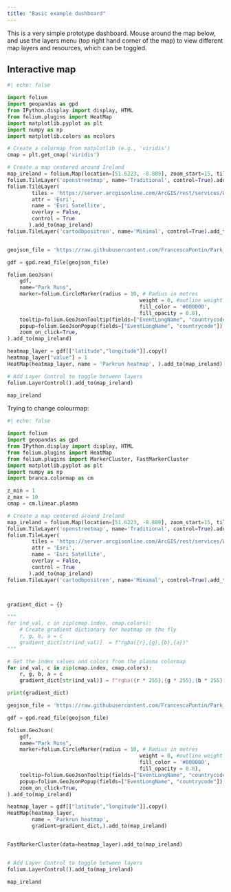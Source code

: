 ---
title: "Basic example dashboard"
---

This is a very simple prototype dashboard. Mouse around the map below, and use the layers menu (top right hand corner of the map)
to view different map layers and resources, which can be toggled.


## Interactive map
```{python}
#| echo: false

import folium
import geopandas as gpd
from IPython.display import display, HTML
from folium.plugins import HeatMap
import matplotlib.pyplot as plt
import numpy as np
import matplotlib.colors as mcolors

# Create a colormap from matplotlib (e.g., 'viridis')
cmap = plt.get_cmap('viridis')

# Create a map centered around Ireland
map_ireland = folium.Map(location=[51.6223, -8.889], zoom_start=15, tiles=None)  # Clonakilty
folium.TileLayer('openstreetmap', name='Traditional', control=True).add_to(map_ireland)
folium.TileLayer(
        tiles = 'https://server.arcgisonline.com/ArcGIS/rest/services/World_Imagery/MapServer/tile/{z}/{y}/{x}',
        attr = 'Esri',
        name = 'Esri Satellite',
        overlay = False,
        control = True
       ).add_to(map_ireland)
folium.TileLayer('cartodbpositron', name='Minimal', control=True).add_to(map_ireland)


geojson_file = 'https://raw.githubusercontent.com/FrancescaPontin/Park_Safety/refs/heads/main/data/parkrun_locations.geojson'

gdf = gpd.read_file(geojson_file)

folium.GeoJson(
    gdf,
    name="Park Runs",
    marker=folium.CircleMarker(radius = 10, # Radius in metres
                                           weight = 0, #outline weight
                                           fill_color = '#000000', 
                                           fill_opacity = 0.8),
    tooltip=folium.GeoJsonTooltip(fields=["EventLongName", "countrycode"]),
    popup=folium.GeoJsonPopup(fields=["EventLongName", "countrycode"]),
    zoom_on_click=True,
).add_to(map_ireland)

heatmap_layer = gdf[["latitude","longitude"]].copy()
heatmap_layer["value"] = 1
HeatMap(heatmap_layer, name = 'Parkrun heatmap', ).add_to(map_ireland)

# Add Layer Control to toggle between layers
folium.LayerControl().add_to(map_ireland)

map_ireland

```


Trying to change colourmap:

```{python}
#| echo: false

import folium
import geopandas as gpd
from IPython.display import display, HTML
from folium.plugins import HeatMap
from folium.plugins import MarkerCluster, FastMarkerCluster
import matplotlib.pyplot as plt
import numpy as np
import branca.colormap as cm

z_min = 1
z_max = 10
cmap = cm.linear.plasma

# Create a map centered around Ireland
map_ireland = folium.Map(location=[51.6223, -8.889], zoom_start=15, tiles=None)  # Clonakilty
folium.TileLayer('openstreetmap', name='Traditional', control=True).add_to(map_ireland)
folium.TileLayer(
        tiles = 'https://server.arcgisonline.com/ArcGIS/rest/services/World_Imagery/MapServer/tile/{z}/{y}/{x}',
        attr = 'Esri',
        name = 'Esri Satellite',
        overlay = False,
        control = True
       ).add_to(map_ireland)
folium.TileLayer('cartodbpositron', name='Minimal', control=True).add_to(map_ireland)



gradient_dict = {}

"""
for ind_val, c in zip(cmap.index, cmap.colors):
    # Create gradient dictionary for heatmap on the fly
    r, g, b, a = c
    gradient_dict[str(ind_val)]  = f"rgba({r},{g},{b},{a})"
"""

# Get the index values and colors from the plasma colormap
for ind_val, c in zip(cmap.index, cmap.colors):
    r, g, b, a = c
    gradient_dict[str(ind_val)] = f"rgba({r * 255},{g * 255},{b * 255},{a})"  # RGBA to 255 scale

print(gradient_dict)

geojson_file = 'https://raw.githubusercontent.com/FrancescaPontin/Park_Safety/refs/heads/main/data/parkrun_locations.geojson'

gdf = gpd.read_file(geojson_file)

folium.GeoJson(
    gdf,
    name="Park Runs",
    marker=folium.CircleMarker(radius = 10, # Radius in metres
                                           weight = 0, #outline weight
                                           fill_color = '#000000', 
                                           fill_opacity = 0.8),
    tooltip=folium.GeoJsonTooltip(fields=["EventLongName", "countrycode"]),
    popup=folium.GeoJsonPopup(fields=["EventLongName", "countrycode"]),
    zoom_on_click=True,
).add_to(map_ireland)

heatmap_layer = gdf[["latitude","longitude"]].copy()
HeatMap(heatmap_layer,
        name = 'Parkrun heatmap',
        gradient=gradient_dict,).add_to(map_ireland)


FastMarkerCluster(data=heatmap_layer).add_to(map_ireland)


# Add Layer Control to toggle between layers
folium.LayerControl().add_to(map_ireland)

map_ireland

```
